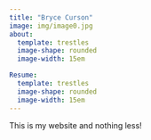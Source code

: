 ```yaml
---
title: "Bryce Curson"
image: img/image0.jpg
about: 
  template: trestles
  image-shape: rounded
  image-width: 15em

Resume: 
  template: trestles
  image-shape: rounded
  image-width: 15em    
---
```


This is my website and nothing less!
